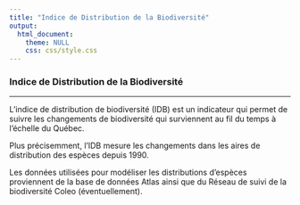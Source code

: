 ```yaml
---
title: "Indice de Distribution de la Biodiversité"
output: 
  html_document:
    theme: NULL
    css: css/style.css
---
```


### Indice de Distribution de la Biodiversité

<hr>

L'indice de distribution de biodiversité (IDB) est un indicateur qui permet de suivre les changements de biodiversité qui surviennent au fil du temps à l'échelle du Québec.


Plus précisemment, l'IDB mesure les changements dans les aires de distribution des espèces depuis 1990.


Les données utilisées pour modéliser les distributions d'espèces proviennent de la base de données Atlas ainsi que du Réseau de suivi de la biodiversité Coleo (éventuellement).